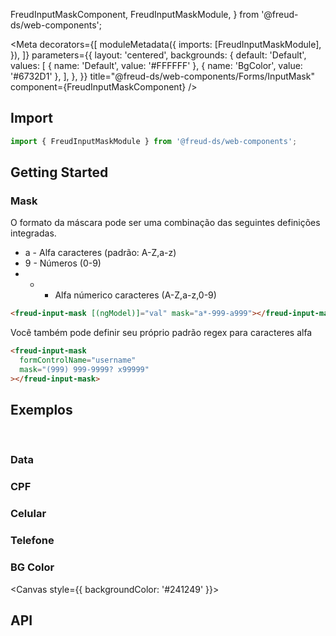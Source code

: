   FreudInputMaskComponent,
  FreudInputMaskModule,
} from '@freud-ds/web-components';

<Meta
  decorators={[
    moduleMetadata({
      imports: [FreudInputMaskModule],
    }),
  ]}
  parameters={{
    layout: 'centered',
    backgrounds: {
      default: 'Default',
      values: [
        { name: 'Default', value: '#FFFFFF' },
        { name: 'BgColor', value: '#6732D1' },
      ],
    },
  }}
  title="@freud-ds/web-components/Forms/InputMask"
  component={FreudInputMaskComponent}
/>

<FreudHeaderComponent
  title="Input Mask"
  description="O componente InputMask é usado para inserir entrada em um determinado formato, como numérico, data, moeda e telefone."
/>

## <a id="importing"></a>Import

```ts
import { FreudInputMaskModule } from '@freud-ds/web-components';
```

## Getting Started

### Mask

O formato da máscara pode ser uma combinação das seguintes definições integradas.

- a - Alfa caracteres (padrão: A-Z,a-z)
- 9 - Números (0-9)
- - - Alfa númerico caracteres (A-Z,a-z,0-9)

```html
<freud-input-mask [(ngModel)]="val" mask="a*-999-a999"></freud-input-mask>
```

Você também pode definir seu próprio padrão regex para caracteres alfa

```html
<freud-input-mask
  formControlName="username"
  mask="(999) 999-9999? x99999"
></freud-input-mask>
```

## <a id="exemplos"></a>Exemplos

<br />

### Data

<Canvas>
  <Story story={Data} />
</Canvas>

### CPF

<Canvas>
  <Story story={CPF} />
</Canvas>

### Celular

<Canvas>
  <Story story={Celular} />
</Canvas>

### Telefone

<Canvas>
  <Story story={Telefone} />
</Canvas>

### BG Color

<Canvas style={{ backgroundColor: '#241249' }}>
  <Story story={BGColor} />
</Canvas>

## <a id="api"></a>API

<ArgTypes of={FreudInputMaskComponent} />
